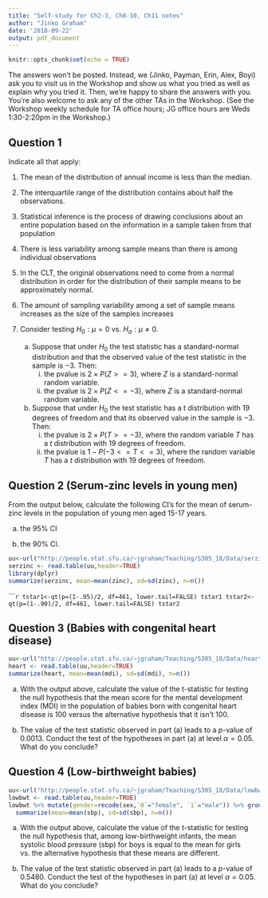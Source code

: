 ```yaml
---
title: "Self-study for Ch2-3, Ch8-10, Ch11 notes"
author: "Jinko Graham"
date: '2018-09-22'
output: pdf_document
---
```


```r
knitr::opts_chunk$set(echo = TRUE)
```

The answers won't be posted. Instead, we (Jinko, Payman, Erin, Alex, Boyi) ask you to visit us in the Workshop and show us what you tried as well as explain why you tried it. Then, we're happy to share the answers with you. You're also welcome to ask any of the other TAs in the Workshop. (See the Workshop weekly schedule for TA office hours; JG office hours are Weds 1:30-2:20pm in the Workshop.)  

## Question 1

Indicate all that apply:

1. The mean of the distribution of annual income is less than the median.

2. The interquartile range of the distribution contains about half the observations.

3. Statistical inference is the process of drawing conclusions about an entire population based on the information in a sample taken from that population

4. There is less variability among sample means than there is among individual observations


5. In the CLT, the original observations need to come from a normal distribution in order
for the distribution of their sample means to be approximately normal.

6. The amount of sampling variability among a set of sample means increases as the size of the
samples increases

7. Consider testing $H_0: \mu = 0$ vs. $H_a: \mu \not= 0$. 
    a) Suppose that under $H_0$ the test statistic has a standard-normal distribution and that the observed value of the test statistic in the sample is $-3$. Then:
        i. the pvalue is $2 \times P(Z >= 3)$, where $Z$ is a standard-normal random variable.
        ii. the pvalue is $2 \times P(Z<= -3)$, where $Z$ is a standard-normal random variable.

    b) Suppose that under $H_0$ the test statistic has a t distribution with 19 degrees of freedom 
and that its observed value in the sample is $-3$. Then:
        i. the pvalue is $2\times P(T >= -3)$, where the random variable $T$ has a $t$ distribution with 19 degrees of freedom.
        ii. the pvalue is $1-P(-3 <= T <= 3)$, where the random variable $T$ has a $t$ distribution with 19 degrees of freedom.


## Question 2 (Serum-zinc levels in young men)

From the output below, calculate the following CI's for the mean of serum-zinc levels in the population of young men aged 15-17 years.

(a) the 95% CI  

(b) the 90% CI. 


```r
uu<-url("http://people.stat.sfu.ca/~jgraham/Teaching/S305_18/Data/serzinc.txt")
serzinc <- read.table(uu,header=TRUE)
library(dplyr)
summarize(serzinc, mean=mean(zinc), sd=sd(zinc), n=n())
```

``````r
tstar1<-qt(p=(1-.95)/2, df=461, lower.tail=FALSE)
tstar1
tstar2<-qt(p=(1-.90)/2, df=461, lower.tail=FALSE)
tstar2
```

## Question 3 (Babies with congenital heart disease)

```r
uu<-url("http://people.stat.sfu.ca/~jgraham/Teaching/S305_18/Data/heart.txt")
heart <- read.table(uu,header=TRUE)
summarize(heart, mean=mean(mdi), sd=sd(mdi), n=n())
```

(a) With the output above, calculate the value of the t-statistic for testing the null hypothesis that the mean score for the mental development index (MDI) in the population of babies born with congenital heart disease is 100 versus the alternative hypothesis that it isn't 100.

(b)  The value of the test statistic observed in part (a) leads to a $p$-value of 0.0013. Conduct the test of the hypotheses in part (a) at level $\alpha=0.05$. What do you conclude?


## Question 4 (Low-birthweight babies)

```r
uu<-url("http://people.stat.sfu.ca/~jgraham/Teaching/S305_18/Data/lowbwt.txt")
lowbwt <- read.table(uu,header=TRUE)
lowbwt %>% mutate(gender=recode(sex,`0`="female", `1`="male")) %>% group_by(gender) %>% 
  summarize(mean=mean(sbp), sd=sd(sbp), n=n()) 
```

(a) With the output above, calculate the value of the t-statistic for testing the null hypothesis that, among low-birthweight infants, the mean systolic blood pressure (sbp) for boys is equal to the mean for girls vs. the alternative hypothesis that these means are different.

(b) The value of the test statistic observed in part (a) leads to a $p$-value of 0.5480. Conduct the test of the hypotheses in part (a) at level $\alpha=0.05$. What do you conclude?

